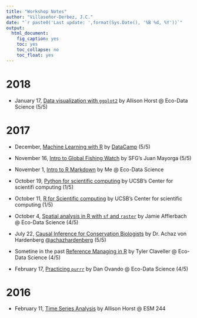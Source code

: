 ```yaml
---
title: "Workshop Notes"
author: "Villaseñor-Derbez, J.C."
date: "`r paste0('Last update: ',format(Sys.Date(), '%B %d, %Y'))`"
output: 
  html_document:
    fig_caption: yes
    toc: yes
    toc_collapse: no
    toc_float: yes
---
```


# 2018

- January 17, [Data visualization with `ggplot2`](./DataVis/) by Allison Horst @ Eco-Data Science (5/5)

# 2017

- December, [Machine Learning with R](./SLR/) by [DataCamp](https://www.datacamp.com/tracks/machine-learning) (5/5)

- November 16, [Intro to Global Fishing Watch](./GFW/) by SFG's Juan Mayorga (5/5)

- November 1, [Intro to R Markdown](http://www.villasenor-derbez.com/intro2Rmd/CourseMaterials/intro2Rmd.nb.html) by Me @ Eco-Data Science

- October 19, [Python for scientific computing](./Python/) by UCSB's Center for scientifi computing (1/5)

- October 11, [R for Scientific computing](./R4ScComp/) by UCSB's Center for scientific computing (1/5)

- October 4, [Spatial analysis in R with `sf` and `raster`](./SpatialAnalysisSF/) by Jamie Afflerbach @ Eco-Data Science (4/5)

- July 22, [Causal Inference for Conservation Biologists](./ICCBCausalInference/) by Dr. Achaz von Hardenberg [\@achazhardenberg](https://twitter.com/achazhardenberg) (5/5)

- Sometine in the past [Reference Managing in R](https://tclavelle.github.io/blog/reference_tips/) by Tyler Claveller @ Eco-Data Science (4/5)

- February 17, [Practicing `purrr`](./LearnPurrr/) by Dan Ovando @ Eco-Data Science (4/5)

# 2016

- February 11, [Time Series Analysis](./TimeSeries/) by Allison Horst @ ESM 244

